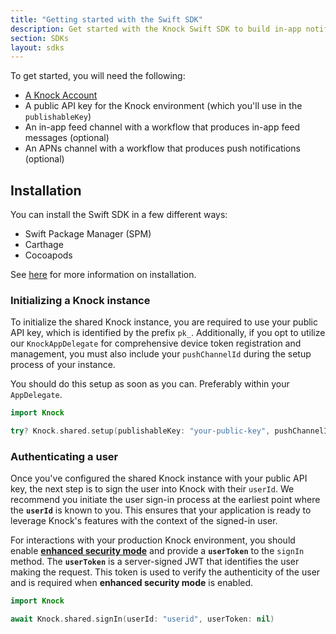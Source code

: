 ```yaml
---
title: "Getting started with the Swift SDK"
description: Get started with the Knock Swift SDK to build in-app notification experiences.
section: SDKs
layout: sdks
---
```


To get started, you will need the following:

- [A Knock Account](https://dashboard.knock.app/signup)
- A public API key for the Knock environment (which you'll use in the `publishableKey`)
- An in-app feed channel with a workflow that produces in-app feed messages (optional)
- An APNs channel with a workflow that produces push notifications (optional)

## Installation

You can install the Swift SDK in a few different ways:

- Swift Package Manager (SPM)
- Carthage
- Cocoapods

See [here](https://github.com/knocklabs/knock-swift) for more information on installation.

### Initializing a Knock instance

To initialize the shared Knock instance, you are required to use your public API key, which is identified by the prefix `pk_`. Additionally, if you opt to utilize our `KnockAppDelegate` for comprehensive device token registration and management, you must also include your `pushChannelId` during the setup process of your instance.

You should do this setup as soon as you can. Preferably within your `AppDelegate`.

```swift
import Knock

try? Knock.shared.setup(publishableKey: "your-public-key", pushChannelId: "apns-channel-id")
```

### Authenticating a user

Once you've configured the shared Knock instance with your public API key, the next step is to sign the user into Knock with their `userId`. We recommend you initiate the user sign-in process at the earliest point where the **`userId`** is known to you. This ensures that your application is ready to leverage Knock's features with the context of the signed-in user.

For interactions with your production Knock environment, you should enable [**enhanced security mode**](tps://docs.knock.app/in-app-ui/security-and-authentication#authentication-with-enhanced-security-enabled) and provide a **`userToken`** to the `signIn` method. The **`userToken`** is a server-signed JWT that identifies the user making the request. This token is used to verify the authenticity of the user and is required when **enhanced security mode** is enabled.

```swift
import Knock

await Knock.shared.signIn(userId: "userid", userToken: nil)

```
